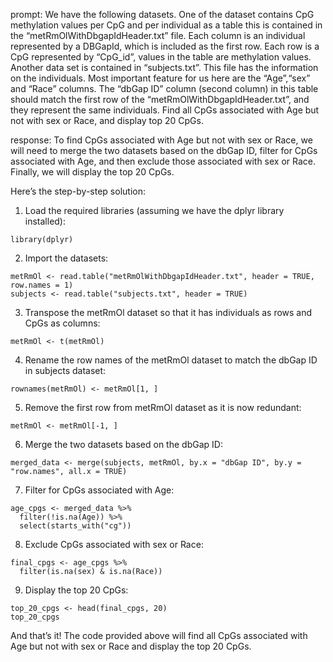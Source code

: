 prompt:
We have the following datasets. One of the dataset contains CpG methylation values per CpG and per individual as a table this is contained in the “metRmOlWithDbgapIdHeader.txt” file. Each column is an individual represented by a DBGapId, which is included as the first row. Each row is a CpG represented by "CpG_id", values in the table are methylation values. Another data set is contained in “subjects.txt”. This file has the information on the individuals. Most important feature for us here are the "Age","sex" and "Race" columns. The "dbGap ID" column (second column) in this table should match the first row of the "metRmOlWithDbgapIdHeader.txt", and they represent the same individuals. Find all CpGs associated with Age but not with sex or Race, and display top 20 CpGs.

response:
To find CpGs associated with Age but not with sex or Race, we will need to merge the two datasets based on the dbGap ID, filter for CpGs associated with Age, and then exclude those associated with sex or Race. Finally, we will display the top 20 CpGs.

Here's the step-by-step solution:

1. Load the required libraries (assuming we have the dplyr library installed):

```
library(dplyr)
```

2. Import the datasets:

```
metRmOl <- read.table("metRmOlWithDbgapIdHeader.txt", header = TRUE, row.names = 1)
subjects <- read.table("subjects.txt", header = TRUE)
```

3. Transpose the metRmOl dataset so that it has individuals as rows and CpGs as columns:

```
metRmOl <- t(metRmOl)
```

4. Rename the row names of the metRmOl dataset to match the dbGap ID in subjects dataset:

```
rownames(metRmOl) <- metRmOl[1, ]
```

5. Remove the first row from metRmOl dataset as it is now redundant:

```
metRmOl <- metRmOl[-1, ]
```

6. Merge the two datasets based on the dbGap ID:

```
merged_data <- merge(subjects, metRmOl, by.x = "dbGap ID", by.y = "row.names", all.x = TRUE)
```

7. Filter for CpGs associated with Age:

```
age_cpgs <- merged_data %>%
  filter(!is.na(Age)) %>%
  select(starts_with("cg"))
```

8. Exclude CpGs associated with sex or Race:

```
final_cpgs <- age_cpgs %>%
  filter(is.na(sex) & is.na(Race))
```

9. Display the top 20 CpGs:

```
top_20_cpgs <- head(final_cpgs, 20)
top_20_cpgs
```

And that's it! The code provided above will find all CpGs associated with Age but not with sex or Race and display the top 20 CpGs.
